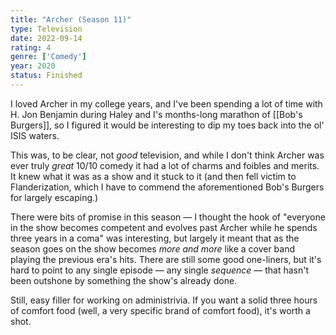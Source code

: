 ```yaml
---
title: "Archer (Season 11)"
type: Television
date: 2022-09-14
rating: 4
genre: ['Comedy']
year: 2020
status: Finished
---
```


I loved Archer in my college years, and I've been spending a lot of time with H. Jon Benjamin during Haley and I's months-long marathon of [[Bob's Burgers]], so I figured it would be interesting to dip my toes back into the ol' ISIS waters. 

This was, to be clear, not _good_ television, and while I don't think Archer was ever truly _great_ 10/10 comedy it had a lot of charms and foibles and merits. It knew what it was as a show and it stuck to it (and then fell victim to Flanderization, which I have to commend the aforementioned Bob's Burgers for largely escaping.) 

There were bits of promise in this season — I thought the hook of "everyone in the show becomes competent and evolves past Archer while he spends three years in a coma" was interesting, but largely it meant that as the season goes on the show becomes _more and more_ like a cover band playing the previous era's hits. There are still some good one-liners, but it's hard to point to any single episode — any single _sequence_ — that hasn't been outshone by something the show's already done.

Still, easy filler for working on administrivia. If you want a solid three hours of comfort food (well, a very specific brand of comfort food), it's worth a shot. 

